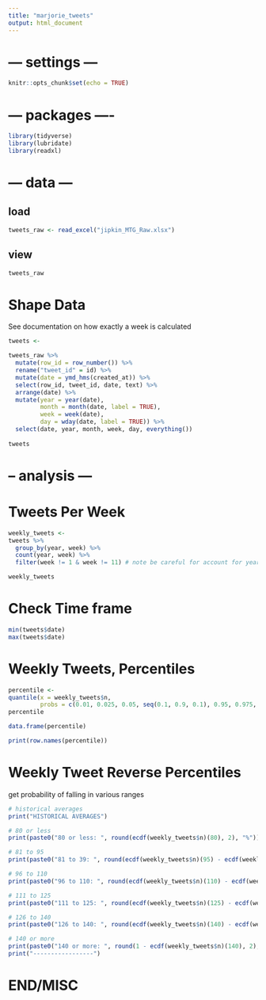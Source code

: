 ---
title: "marjorie_tweets"
output: html_document
---

# --- settings ---

```{r setup, include=FALSE}
knitr::opts_chunk$set(echo = TRUE)
```

# --- packages ----

```{r}
library(tidyverse)
library(lubridate)
library(readxl)

```

# --- data ---

## load

```{r}
tweets_raw <- read_excel("jipkin_MTG_Raw.xlsx")
```

## view

```{r}
tweets_raw
```

# Shape Data

See documentation on how exactly a week is calculated

```{r}
tweets <-

tweets_raw %>% 
  mutate(row_id = row_number()) %>% 
  rename("tweet_id" = id) %>%
  mutate(date = ymd_hms(created_at)) %>% 
  select(row_id, tweet_id, date, text) %>%
  arrange(date) %>% 
  mutate(year = year(date),
         month = month(date, label = TRUE),
         week = week(date),
         day = wday(date, label = TRUE)) %>% 
  select(date, year, month, week, day, everything())
  
tweets
```

# -- analysis ---

# Tweets Per Week

```{r}
weekly_tweets <-
tweets %>% 
  group_by(year, week) %>% 
  count(year, week) %>% 
  filter(week != 1 & week != 11) # note be careful for account for year (here okay bc of limited time frame)

weekly_tweets

```

# Check Time frame

```{r}
min(tweets$date)
max(tweets$date)
```
# Weekly Tweets, Percentiles

```{r}
percentile <- 
quantile(x = weekly_tweets$n,
         probs = c(0.01, 0.025, 0.05, seq(0.1, 0.9, 0.1), 0.95, 0.975, 0.99))
percentile
```

```{r}
data.frame(percentile)

print(row.names(percentile))
```

# Weekly Tweet Reverse Percentiles

get probability of falling in various ranges

```{r}
# historical averages
print("HISTORICAL AVERAGES")

# 80 or less
print(paste0("80 or less: ", round(ecdf(weekly_tweets$n)(80), 2), "%"))

# 81 to 95
print(paste0("81 to 39: ", round(ecdf(weekly_tweets$n)(95) - ecdf(weekly_tweets$n)(81), 2), "%"))

# 96 to 110
print(paste0("96 to 110: ", round(ecdf(weekly_tweets$n)(110) - ecdf(weekly_tweets$n)(96), 2), "%"))

# 111 to 125
print(paste0("111 to 125: ", round(ecdf(weekly_tweets$n)(125) - ecdf(weekly_tweets$n)(111), 2), "%"))

# 126 to 140
print(paste0("126 to 140: ", round(ecdf(weekly_tweets$n)(140) - ecdf(weekly_tweets$n)(126), 2), "%"))

# 140 or more
print(paste0("140 or more: ", round(1 - ecdf(weekly_tweets$n)(140), 2), "%"))
print("-----------------")


```

# END/MISC
